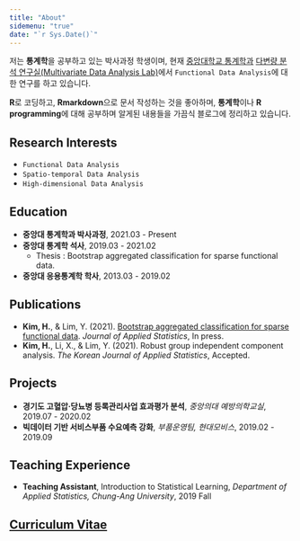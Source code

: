 ```yaml
---
title: "About"
sidemenu: "true"
date: "`r Sys.Date()`"
---
```


저는 **통계학**을 공부하고 있는 박사과정 학생이며, 현재 [중앙대학교 통계학과](https://stat.cau.ac.kr/) [다변량 분석 연구실(Multivariate Data Analysis Lab)](https://sites.google.com/site/yaejilim/)에서 `Functional Data Analysis`에 대한 연구를 하고 있습니다.

**R**로 코딩하고, **Rmarkdown**으로 문서 작성하는 것을 좋아하며, **통계학**이나 **R programming**에 대해 공부하며 알게된 내용들을 가끔식 블로그에 정리하고 있습니다. 


## Research Interests
- `Functional Data Analysis`
- `Spatio-temporal Data Analysis`
- `High-dimensional Data Analysis`


## Education
- **중앙대 통계학과 박사과정**, 2021.03 - Present
- **중앙대 통계학 석사**, 2019.03 - 2021.02
  - Thesis : Bootstrap aggregated classification for sparse functional data.
- **중앙대 응용통계학 학사**, 2013.03 - 2019.02


## Publications
- **Kim, H.**, & Lim, Y. (2021). [Bootstrap aggregated classification for sparse functional data](https://doi.org/10.1080/02664763.2021.1889997). *Journal
of Applied Statistics*, In press.
- **Kim, H.**, Li, X., & Lim, Y. (2021). Robust group independent component analysis. *The Korean Journal
of Applied Statistics*, Accepted.


## Projects
- **경기도 고혈압·당뇨병 등록관리사업 효과평가 분석**, *중앙의대 예방의학교실*, 2019.07 - 2020.02
- **빅데이터 기반 서비스부품 수요예측 강화**, *부품운영팀, 현대모비스*, 2019.02 - 2019.09


## Teaching Experience
- **Teaching Assistant**, Introduction to Statistical Learning, *Department of Applied Statistics, Chung-Ang University*, 2019 Fall


## [Curriculum Vitae](https://nbviewer.jupyter.org/github/statKim/CV_KHS/blob/master/CV.pdf)
